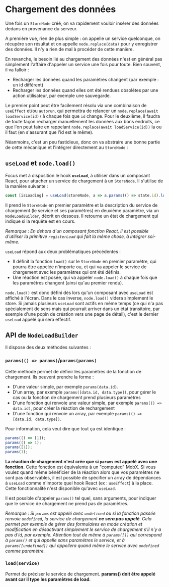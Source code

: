 
<Meta title="Modèle métier/Chargement des données" />

# Chargement des données

Une fois un `StoreNode` créé, on va rapidement vouloir insérer des données dedans en provenance du serveur.

A première vue, rien de plus simple : on appelle un service quelconque, on récupère son résultat et on appelle `node.replace(data)` pour y enregistrer des données. Il n'y a rien de mal à procéder de cette manière.

En revanche, le besoin lié au chargement des données n'est en général pas simplement l'affaire d'appeler un service une fois pour toute. Bien souvent, il va falloir :

-   Recharger les données quand les paramètres changent (par exemple : un id différent)
-   Recharger les données quand elles ont été rendues obsolètes par une action utilisateur, par exemple une sauvegarde.

Le premier point peut être facilement résolu via une combinaison de `useEffect` et/ou `autorun`, qui permettra de relancer un `node.replace(await loadService(id))` à chaque fois que `id` change. Pour le deuxième, il faudra de toute façon recharger manuellement les données aux bons endroits, ce que l'on peut faire en rappelant `node.replace(await loadService(id))` la ou il faut (en s'assurant que l'id est le même).

Néanmoins, c'est un peu fastidieux, donc on va abstraire une bonne partie de cette mécanique et l'intégrer directement au `StoreNode` :

## `useLoad` et `node.load()`

Focus met à disposition le hook **`useLoad`**, à utiliser dans un composant React, pour attacher un service de chargement à un `StoreNode`. Il s'utilise de la manière suivante :

```ts
const [isLoading] = useLoad(storeNode, a => a.params(() => state.id).load(loadService));
```

Il prend le `StoreNode` en premier paramètre et la description du service de chargement (le service et ses paramètres) en deuxième paramètre, via un `NodeLoadBuilder`, décrit en dessous. Il retourne un état de chargement qui indique si la requête est en cours.

_Remarque : En dehors d'un composant fonction React, il est possible d'utiliser la primitive `registerLoad` qui fait la même chose, à intégrer soi-même._

`useLoad` répond aux deux problématiques précédentes :

-   Il définit la fonction `load()` sur le `StoreNode` en premier paramètre, qui pourra être appelée n'importe ou, et qui va appeler le service de chargement avec les paramètres qui ont été définis.
-   Une réaction est posée, qui va appeler `node.load()` à chaque fois que les paramètres changent (ainsi qu'au premier rendu).

`node.load()` est donc défini dès lors qu'un composant avec `useLoad` est affiché à l'écran. Dans le cas inverse, `node.load()` videra simplement le store. Si jamais plusieurs `useLoad` sont actifs en même temps (ce qui n'a pas spécialement de sens mais qui pourrait arriver dans un état transitoire, par exemple d'une popin de création vers une page de détail), c'est le dernier `useLoad` appelé qui sera effectif.

## API de `NodeLoadBuilder`

Il dispose des deux méthodes suivantes :

### `params(() => params)`/`params(params)`

Cette méthode permet de définir les paramètres de la fonction de chargement. Ils peuvent prendre la forme :

-   D'une valeur simple, par exemple `params(data.id)`.
-   D'un array, par exemple `params([data.id, data.type])`, pour gérer le cas ou la fonction de chargement prend plusieurs paramètres
-   D'une fonction qui renvoie une valeur simple, par exemple `params(() => data.id)`, pour créer la réaction de rechargement
-   D'une fonction qui renvoie un array, par exemple `params(() => [data.id, data.type])`.

Pour information, cela veut dire que tout ça est identique :

```ts
params(() => [1]);
params(() => 1);
params([1]);
params(1);
```

**La réaction de chargement n'est crée que si `params` est appelé avec une fonction.** Cette fonction est équivalente à un "computed" MobX. Si vous voulez quand même bénéficier de la réaction alors que vos paramètres ne sont pas observables, il est possible de spécifier un array de dépendances à `useLoad` comme n'importe quel hook React (ex : `useEffect`) à la place. Cette fonctionnalité n'est disponible qu'avec `useLoad`.

Il est possible d'appeler `params()` tel quel, sans arguments, pour indiquer que le service de chargement ne prend pas de paramètres.

_Remarque : Si `params` est appelé avec `undefined` ou si la fonction passée renvoie `undefined`, la service de chargement **ne sera pas appelé**. Cela permet par exemple de gérer des formulaires en mode création et modification en désactivant simplement le service de chargement s'il n'y a pas d'id, par exemple. Attention tout de même à `params([])` qui correspond à `params()` et qui appelle sans paramètres le service, et à `params([undefined])` qui appellera quand même le service avec `undefined` comme paramètre._

### `load(service)`

Permet de préciser le service de chargement. **params() doit être appelé avant car il type les paramètres de load**.
